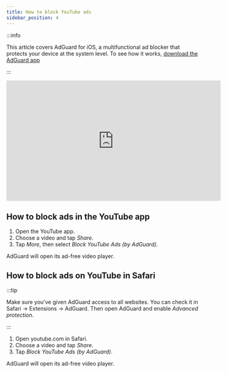 ```yaml
---
title: How to block YouTube ads
sidebar_position: 4
---
```


:::info

This article covers AdGuard for iOS, a multifunctional ad blocker that protects your device at the system level. To see how it works, [download the AdGuard app](https://agrd.io/download-kb-adblock)

:::

<iframe width="560" height="315" class="youtube-video" src="https://www.youtube-nocookie.com/embed/YW9Ojcm1Gkg" title="YouTube video player" frameborder="0" allow="accelerometer; autoplay; clipboard-write; encrypted-media; gyroscope; picture-in-picture" allowfullscreen></iframe>

## How to block ads in the YouTube app

1. Open the YouTube app.
2. Choose a video and tap *Share*.
3. Tap *More*, then select *Block YouTube Ads (by AdGuard)*.

AdGuard will open its ad-free video player.


## How to block ads on YouTube in Safari

:::tip

Make sure you've given AdGuard access to all websites. You can check it in Safari → Extensions → AdGuard. Then open AdGuard and enable *Advanced protection*.

:::

1. Open youtube.com in Safari.
2. Choose a video and tap *Share*.
3. Tap *Block YouTube Ads (by AdGuard)*.

AdGuard will open its ad-free video player.
